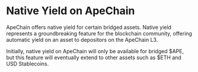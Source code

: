 # Native Yield on ApeChain

ApeChain offers native yield for certain bridged assets. Native yield represents a groundbreaking feature for the blockchain community, offering automatic yield on an asset to depositors on the ApeChain L3.

Initially, native yield on ApeChain will only be available for bridged $APE, but this feature will eventually extend to other assets such as $ETH and USD Stablecoins.